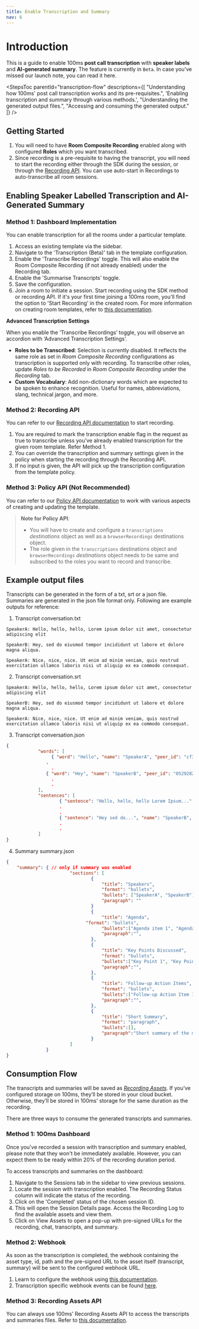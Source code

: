 ```yaml
---
title: Enable Transcription and Summary
nav: 6
---
```


# Introduction

This is a guide to enable 100ms **post call transcription** with **speaker labels** and **AI-generated summary**. The feature is currently in `Beta`. In case you’ve missed our launch note, you can read it here.

<StepsToc
    parentId="transcription-flow"
    descriptions={[
        "Understanding how 100ms' post call transcription works and its pre-requisites.",
        'Enabling transcription and summary through various methods.',
        "Understanding the generated output files.",
        "Accessing and consuming the generated output."
    ]}
/>

<StepsContainer id="transcription-flow">

## Getting Started

1. You will need to have **Room Composite Recording** enabled along with configured **Roles** which you want transcribed.
2. Since recording is a pre-requisite to having the transcript, you will need to start the recording either through the SDK during the session, or through the [Recording API](https://www.100ms.live/docs/server-side/v2/api-reference/recordings/start-recording-for-room). You can use auto-start in Recordings to auto-transcribe all room sessions.


## Enabling Speaker Labelled Transcription and AI-Generated Summary

### **Method 1: Dashboard Implementation**

You can enable transcription for all the rooms under a particular template.

1. Access an existing template via the sidebar.
2. Navigate to the 'Transcription (Beta)' tab in the template configuration.
3. Enable the 'Transcribe Recordings' toggle. This will also enable the Room Composite Recording (if not already enabled) under the Recording tab.
4. Enable the 'Summarise Transcripts' toggle.
5. Save the configuration.
6. Join a room to initiate a session. Start recording using the SDK method or recording API. If it's your first time joining a 100ms room, you'll find the option to 'Start Recording' in the created room. For more information on creating room templates, refer to [this documentation](https://www.100ms.live/docs/server-side/v2/api-reference/policy/create-template-via-dashboard).

**Advanced Transcription Settings**

When you enable the ‘Transcribe Recordings’ toggle, you will observe an accordion with ‘Advanced Transcription Settings’.



- **Roles to be Transcribed**: Selection is currently disabled. It reflects the same role as set in *Room Composite Recording* configurations as transcription is supported only with recording. To transcribe other roles, update *Roles to be Recorded* in *Room Composite Recording* under the *Recording* tab.
- **Custom Vocabulary**: Add non-dictionary words which are expected to be spoken to enhance recognition. Useful for names, abbreviations, slang, technical jargon, and more.

### **Method 2: Recording API**

You can refer to our [Recording API documentation](https://www.100ms.live/docs/server-side/v2/api-reference/recordings/start-recording-for-room) to start recording.

1. You are required to mark the transcription enable flag in the request as true to transcribe unless you’ve already enabled transcription for the given room template. Refer Method 1.
2. You can override the transcription and summary settings given in the policy when starting the recording through the Recording API.
3. If no input is given, the API will pick up the transcription configuration from the template policy.

### **Method 3: Policy API (Not Recommended)**

You can refer to our [Policy API documentation](https://www.100ms.live/docs/server-side/v2/api-reference/policy/template-object) to work with various aspects of creating and updating the template.

> **Note for Policy API**:
>
> - You will have to create and configure a `transcriptions` *destinations* object as well as a `browserRecordings` destinations object.
> - The role given in the `transcriptions` destinations object and `browserRecordings` *destinations* object needs to be same and subscribed to the roles you want to record and transcribe.

## Example output files

Transcripts can be generated in the form of a txt, srt or a json file. Summaries are generated in the json file format only. Following are example outputs for reference:

1. Transcript conversation.txt
```
SpeakerA: Hello, hello, hello, Lorem ipsum dolor sit amet, consectetur adipiscing elit

SpeakerB: Hey, sed do eiusmod tempor incididunt ut labore et dolore magna aliqua.

SpeakerA: Nice, nice, nice. Ut enim ad minim veniam, quis nostrud exercitation ullamco laboris nisi ut aliquip ex ea commodo consequat.
```

2. Transcript conversation.srt
```
SpeakerA: Hello, hello, hello, Lorem ipsum dolor sit amet, consectetur adipiscing elit

SpeakerB: Hey, sed do eiusmod tempor incididunt ut labore et dolore magna aliqua.

SpeakerA: Nice, nice, nice. Ut enim ad minim veniam, quis nostrud exercitation ullamco laboris nisi ut aliquip ex ea commodo consequat.
```

3. Transcript conversation.json
```json
{
			"words": [
				 { "word": "Hello", "name": "SpeakerA", "peer_id": "cf348192-f1d5-4cdb-9eb3-b62c2649e419", "start_time": "1010", "end_time": "1570"},
			   .
				 .
			   { "word": "Hey", "name": "SpeakerB", "peer_id": "05292829-3603-4a64-be91-5a46abdbd5af", "start_time": "14230", "end_time": "14430"},
				 .
				 .          
			],
			"sentences": [
					{ "sentence": "Hello, hello, hello Lorem Ipsum...", "name": "SpeakerA", "peer_id": "cf348192-f1d5-4cdb-9eb3-b62c2649e419", "start_time": "1010", "end_time": "12870"},													
					.
					.
					{ "sentence": "Hey sed do...", "name": "SpeakerB", "peer_id": "05292829-3603-4a64-be91-5a46abdbd5af", "start_time": "14230", "end_time": "17390"},
					.
					.
			]
}
```

4. Summary summary.json

```json
{
	"summary": { // only if summary was enabled
						"sections": [
								{
									"title": "Speakers", 
									"format": "bullets", 
									"bullets": ["SpeakerA", "SpeakerB"], 
									"paragraph": ""
								}
								{
									"title": "Agenda",
						      "format": "bullets",
									"bullets":["Agenda item 1", "Agenda item 2", ...],
									"paragraph":"",
								},
								{
									"title": "Key Points Discussed",
									"format": "bullets",
									"bullets":["Key Point 1", "Key Point 2", ...],
									"paragraph":"",
								},
								{
									"title": "Follow-up Action Items",
									"format": "bullets",
									"bullets":["Follow-up Action Item 1", "Follow-up Action Item 2", ...],
									"paragraph":"",
								},
								{
									"title": "Short Summary",
									"format": "paragraph",
									"bullets":[],
									"paragraph":"Short summary of the meeting here",
								}
						]
			   }
}
```

## Consumption Flow

The transcripts and summaries will be saved as *[Recording Assets](https://www.100ms.live/docs/server-side/v2/api-reference/recording-assets/overview)*. If you’ve configured storage on 100ms, they’ll be stored in your cloud bucket. Otherwise, they’ll be stored in 100ms’ storage for the same duration as the recording. 

There are three ways to consume the generated transcripts and summaries. 

### **Method 1: 100ms Dashboard**

Once you've recorded a session with transcription and summary enabled, please note that they won't be immediately available. However, you can expect them to be ready within 20% of the recording duration period.

To access transcripts and summaries on the dashboard:

1. Navigate to the Sessions tab in the sidebar to view previous sessions.
2. Locate the session with transcription enabled. The Recording Status column will indicate the status of the recording.
3. Click on the 'Completed' status of the chosen session ID.
4. This will open the Session Details page. Access the Recording Log to find the available assets and view them.
5. Click on View Assets to open a pop-up with pre-signed URLs for the recording, chat, transcripts, and summary.



### **Method 2: Webhook**

As soon as the transcription is completed, the webhook containing the asset type, id, path and the pre-signed URL to the asset itself (transcript, summary) will be sent to the configured webhook URL. 

1. Learn to configure the webhook using [this documentation](https://www.100ms.live/docs/server-side/v2/how-to-guides/configure-webhooks/overview).
2. Transcription specific webhook events can be found [here](https://www.100ms.live/docs/server-side/v2/how-to-guides/configure-webhooks/webhook#transcriptionstartedsuccess).

### **Method 3: Recording Assets API**

You can always use 100ms’ Recording Assets API to access the transcripts and summaries files. Refer to [this documentation](https://www.100ms.live/docs/server-side/v2/api-reference/recording-assets/overview).

</StepsContainer>